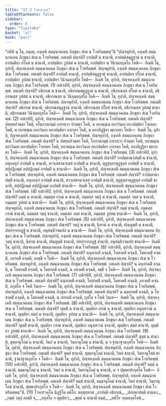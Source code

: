 ```yaml
---
title: "17.3 โวหารวคฺค"
tableOfContents: false
sidebar:
  order: 8
type: "tipitaka"
basket: "vi"
book: "pari"
---
```



<DynamicBreadcrumb />

<Division number="424" book="pari">

<Paragraph number="1977" book="pari">
“กติหิ นุ โข, ภนฺเต, องฺเคหิ สมนฺนาคเตน ภิกฺขุนา สํเฆ น โวหริตพฺพนฺ”ติ
</Paragraph>

<Paragraph number="1978" book="pari">
“ปญฺจหุปาลิ, องฺเคหิ สมนฺนาคเตน ภิกฺขุนา สํเฆ น โวหริตพฺพํ. กตเมหิ ปญฺจหิ? อาปตฺติํ น ชานาติ, อาปตฺติสมุฏฺฐานํ น ชานาติ, อาปตฺติยา ปโยคํ น ชานาติ, อาปตฺติยา วูปสมํ น ชานาติ, อาปตฺติยา น วินิจฺฉยกุสโล โหติ—  อิเมหิ โข, อุปาลิ, ปญฺจหงฺเคหิ สมนฺนาคเตน ภิกฺขุนา สํเฆ น โวหริตพฺพํ. ปญฺจหุปาลิ, องฺเคหิ สมนฺนาคเตน ภิกฺขุนา สํเฆ โวหริตพฺพํ. กตเมหิ ปญฺจหิ? อาปตฺติํ ชานาติ, อาปตฺติสมุฏฺฐานํ ชานาติ, อาปตฺติยา ปโยคํ ชานาติ, อาปตฺติยา วูปสมํ ชานาติ, อาปตฺติยา วินิจฺฉยกุสโล โหติ—  อิเมหิ โข, อุปาลิ, ปญฺจหงฺเคหิ สมนฺนาคเตน ภิกฺขุนา สํเฆ โวหริตพฺพํ. (1)
</Paragraph>

<Paragraph number="1979" book="pari">
อปเรหิปิ, อุปาลิ, ปญฺจหงฺเคหิ สมนฺนาคเตน ภิกฺขุนา สํเฆ น โวหริตพฺพํ. กตเมหิ ปญฺจหิ? อธิกรณํ น ชานาติ, อธิกรณสมุฏฺฐานํ น ชานาติ, อธิกรณสฺส ปโยคํ น ชานาติ, อธิกรณสฺส วูปสมํ น ชานาติ, อธิกรณสฺส น วินิจฺฉยกุสโล โหติ—  อิเมหิ โข, อุปาลิ, ปญฺจหงฺเคหิ สมนฺนาคเตน ภิกฺขุนา สํเฆ น โวหริตพฺพํ. ปญฺจหุปาลิ, องฺเคหิ สมนฺนาคเตน ภิกฺขุนา สํเฆ โวหริตพฺพํ. กตเมหิ ปญฺจหิ? อธิกรณํ ชานาติ, อธิกรณสมุฏฺฐานํ ชานาติ, อธิกรณสฺส ปโยคํ ชานาติ, อธิกรณสฺส วูปสมํ ชานาติ, อธิกรณสฺส วินิจฺฉยกุสโล โหติ—  อิเมหิ โข, อุปาลิ, ปญฺจหงฺเคหิ สมนฺนาคเตน ภิกฺขุนา สํเฆ โวหริตพฺพํ. (2)
</Paragraph>

<Paragraph number="1980" book="pari">
อปเรหิปิ, อุปาลิ, ปญฺจหงฺเคหิ สมนฺนาคเตน ภิกฺขุนา สํเฆ น โวหริตพฺพํ. กตเมหิ ปญฺจหิ? ปสยฺหปวตฺตา โหติ, อโนกาสกมฺมํ กาเรตฺวา ปวตฺตา โหติ, น ยถาธมฺเม ยถาวินเย ยถาปตฺติยา โจเทตา โหติ, น ยถาธมฺเม ยถาวินเย ยถาปตฺติยา กาเรตา โหติ, น ยถาทิฏฺฐิยา พฺยากตา โหติ—  อิเมหิ โข, อุปาลิ, ปญฺจหงฺเคหิ สมนฺนาคเตน ภิกฺขุนา สํเฆ น โวหริตพฺพํ. ปญฺจหุปาลิ, องฺเคหิ สมนฺนาคเตน ภิกฺขุนา สํเฆ โวหริตพฺพํ. กตเมหิ ปญฺจหิ? น ปสยฺหปวตฺตา โหติ, โอกาสกมฺมํ กาเรตฺวา ปวตฺตา โหติ, ยถาธมฺเม ยถาวินเย ยถาปตฺติยา โจเทตา โหติ, ยถาธมฺเม ยถาวินเย ยถาปตฺติยา กาเรตา โหติ, ยถาทิฏฺฐิยา พฺยากตา โหติ—  อิเมหิ โข, อุปาลิ, ปญฺจหงฺเคหิ สมนฺนาคเตน ภิกฺขุนา สํเฆ โวหริตพฺพํ. (3)
</Paragraph>

<Paragraph number="1981" book="pari">
อปเรหิปิ, อุปาลิ, ปญฺจหงฺเคหิ สมนฺนาคเตน ภิกฺขุนา สํเฆ น โวหริตพฺพํ. กตเมหิ ปญฺจหิ? อาปตฺตานาปตฺติํ น ชานาติ, ลหุกครุกํ อาปตฺติํ น ชานาติ, สาวเสสานวเสสํ อาปตฺติํ น ชานาติ, ทุฏฺฐุลฺลาทุฏฺฐุลฺลํ อาปตฺติํ น ชานาติ, สปฺปฏิกมฺมํ อปฺปฏิกมฺมํ อาปตฺติํ น ชานาติ—  อิเมหิ โข, อุปาลิ, ปญฺจหงฺเคหิ สมนฺนาคเตน ภิกฺขุนา สํเฆ น โวหริตพฺพํ. ปญฺจหุปาลิ, องฺเคหิ สมนฺนาคเตน ภิกฺขุนา สํเฆ โวหริตพฺพํ. กตเมหิ ปญฺจหิ? อาปตฺตานาปตฺติํ ชานาติ, ลหุกครุกํ อาปตฺติํ ชานาติ, สาวเสสานวเสสํ อาปตฺติํ ชานาติ, ทุฏฺฐุลฺลาทุฏฺฐุลฺลํ อาปตฺติํ ชานาติ, สปฺปฏิกมฺมํ อปฺปฏิกมฺมํ อาปตฺติํ ชานาติ—  อิเมหิ โข, อุปาลิ, ปญฺจหงฺเคหิ สมนฺนาคเตน ภิกฺขุนา สํเฆ โวหริตพฺพํ. (4)
</Paragraph>

<Paragraph number="1982" book="pari">
อปเรหิปิ, อุปาลิ, ปญฺจหงฺเคหิ สมนฺนาคเตน ภิกฺขุนา สํเฆ น โวหริตพฺพํ. กตเมหิ ปญฺจหิ? กมฺมํ น ชานาติ, กมฺมสฺส กรณํ น ชานาติ, กมฺมสฺส วตฺถุํ น ชานาติ, กมฺมสฺส วตฺตํ น ชานาติ, กมฺมสฺส วูปสมํ น ชานาติ—  อิเมหิ โข, อุปาลิ, ปญฺจหงฺเคหิ สมนฺนาคเตน ภิกฺขุนา สํเฆ น โวหริตพฺพํ. ปญฺจหุปาลิ, องฺเคหิ สมนฺนาคเตน ภิกฺขุนา สํเฆ โวหริตพฺพํ. กตเมหิ ปญฺจหิ? กมฺมํ ชานาติ, กมฺมสฺส กรณํ ชานาติ, กมฺมสฺส วตฺถุํ ชานาติ, กมฺมสฺส วตฺตํ ชานาติ, กมฺมสฺส วูปสมํ ชานาติ—  อิเมหิ โข, อุปาลิ, ปญฺจหงฺเคหิ สมนฺนาคเตน ภิกฺขุนา สํเฆ โวหริตพฺพํ. (5)
</Paragraph>

<Paragraph number="1983" book="pari">
อปเรหิปิ, อุปาลิ, ปญฺจหงฺเคหิ สมนฺนาคเตน ภิกฺขุนา สํเฆ น โวหริตพฺพํ. กตเมหิ ปญฺจหิ? วตฺถุํ น ชานาติ, นิทานํ น ชานาติ, ปญฺญตฺติํ น ชานาติ, ปทปจฺจาภฏฺฐํ น ชานาติ, อนุสนฺธิวจนปถํ น ชานาติ—  อิเมหิ โข, อุปาลิ, ปญฺจหงฺเคหิ สมนฺนาคเตน ภิกฺขุนา สํเฆ น โวหริตพฺพํ. ปญฺจหุปาลิ, องฺเคหิ สมนฺนาคเตน ภิกฺขุนา สํเฆ โวหริตพฺพํ. กตเมหิ ปญฺจหิ? วตฺถุํ ชานาติ, นิทานํ ชานาติ, ปญฺญตฺติํ ชานาติ, ปทปจฺจาภฏฺฐํ ชานาติ, อนุสนฺธิวจนปถํ ชานาติ—  อิเมหิ โข, อุปาลิ, ปญฺจหงฺเคหิ สมนฺนาคเตน ภิกฺขุนา สํเฆ โวหริตพฺพํ. (6)
</Paragraph>

<Paragraph number="1984" book="pari">
อปเรหิปิ, อุปาลิ, ปญฺจหงฺเคหิ สมนฺนาคเตน ภิกฺขุนา สํเฆ น โวหริตพฺพํ. กตเมหิ ปญฺจหิ? ฉนฺทาคติํ คจฺฉติ, โทสาคติํ คจฺฉติ, โมหาคติํ คจฺฉติ, ภยาคติํ คจฺฉติ, อลชฺชี จ โหติ—  อิเมหิ โข, อุปาลิ, ปญฺจหงฺเคหิ สมนฺนาคเตน ภิกฺขุนา สํเฆ น โวหริตพฺพํ. ปญฺจหุปาลิ, องฺเคหิ สมนฺนาคเตน ภิกฺขุนา สํเฆ โวหริตพฺพํ. กตเมหิ ปญฺจหิ? น ฉนฺทาคติํ คจฺฉติ, น โทสาคติํ คจฺฉติ, น โมหาคติํ คจฺฉติ, น ภยาคติํ คจฺฉติ, ลชฺชี จ โหติ—  อิเมหิ โข, อุปาลิ, ปญฺจหงฺเคหิ สมนฺนาคเตน ภิกฺขุนา สํเฆ โวหริตพฺพํ. (7)
</Paragraph>

<Paragraph number="1985" book="pari">
อปเรหิปิ, อุปาลิ, ปญฺจหงฺเคหิ สมนฺนาคเตน ภิกฺขุนา สํเฆ น โวหริตพฺพํ. กตเมหิ ปญฺจหิ? ฉนฺทาคติํ คจฺฉติ, โทสาคติํ คจฺฉติ, โมหาคติํ คจฺฉติ, ภยาคติํ คจฺฉติ, อกุสโล จ โหติ วินเย—  อิเมหิ โข, อุปาลิ, ปญฺจหงฺเคหิ สมนฺนาคเตน ภิกฺขุนา สํเฆ น โวหริตพฺพํ. ปญฺจหุปาลิ, องฺเคหิ สมนฺนาคเตน ภิกฺขุนา สํเฆ โวหริตพฺพํ. กตเมหิ ปญฺจหิ? น ฉนฺทาคติํ คจฺฉติ, น โทสาคติํ คจฺฉติ, น โมหาคติํ คจฺฉติ, น ภยาคติํ คจฺฉติ, กุสโล จ โหติ วินเย—  อิเมหิ โข, อุปาลิ, ปญฺจหงฺเคหิ สมนฺนาคเตน ภิกฺขุนา สํเฆ โวหริตพฺพํ. (8)
</Paragraph>

<Paragraph number="1986" book="pari">
อปเรหิปิ, อุปาลิ, ปญฺจหงฺเคหิ สมนฺนาคเตน ภิกฺขุนา สํเฆ น โวหริตพฺพํ. กตเมหิ ปญฺจหิ? ญตฺติํ น ชานาติ, ญตฺติยา กรณํ น ชานาติ, ญตฺติยา อนุสฺสาวนํ น ชานาติ, ญตฺติยา สมถํ น ชานาติ, ญตฺติยา วูปสมํ น ชานาติ—  อิเมหิ โข, อุปาลิ, ปญฺจหงฺเคหิ สมนฺนาคเตน ภิกฺขุนา สํเฆ น โวหริตพฺพํ. ปญฺจหุปาลิ, องฺเคหิ สมนฺนาคเตน ภิกฺขุนา สํเฆ โวหริตพฺพํ. กตเมหิ ปญฺจหิ? ญตฺติํ ชานาติ, ญตฺติยา กรณํ ชานาติ, ญตฺติยา อนุสฺสาวนํ ชานาติ, ญตฺติยา สมถํ ชานาติ, ญตฺติยา วูปสมํ ชานาติ—  อิเมหิ โข, อุปาลิ, ปญฺจหงฺเคหิ สมนฺนาคเตน ภิกฺขุนา สํเฆ โวหริตพฺพํ. (9)
</Paragraph>

<Paragraph number="1987" book="pari">
อปเรหิปิ, อุปาลิ, ปญฺจหงฺเคหิ สมนฺนาคเตน ภิกฺขุนา สํเฆ น โวหริตพฺพํ. กตเมหิ ปญฺจหิ? สุตฺตํ น ชานาติ, สุตฺตานุโลมํ น ชานาติ, วินยํ น ชานาติ, วินยานุโลมํ น ชานาติ, น จ ฐานาฐานกุสโล โหติ—  อิเมหิ โข, อุปาลิ, ปญฺจหงฺเคหิ สมนฺนาคเตน ภิกฺขุนา สํเฆ น โวหริตพฺพํ. ปญฺจหุปาลิ, องฺเคหิ สมนฺนาคเตน ภิกฺขุนา สํเฆ โวหริตพฺพํ. กตเมหิ ปญฺจหิ? สุตฺตํ ชานาติ, สุตฺตานุโลมํ ชานาติ, วินยํ ชานาติ, วินยานุโลมํ ชานาติ, ฐานาฐานกุสโล จ โหติ—  อิเมหิ โข, อุปาลิ, ปญฺจหงฺเคหิ สมนฺนาคเตน ภิกฺขุนา สํเฆ โวหริตพฺพํ. (10)
</Paragraph>

<Paragraph number="1988" book="pari">
อปเรหิปิ, อุปาลิ, ปญฺจหงฺเคหิ สมนฺนาคเตน ภิกฺขุนา สํเฆ น โวหริตพฺพํ. กตเมหิ ปญฺจหิ? ธมฺมํ น ชานาติ, ธมฺมานุโลมํ น ชานาติ, วินยํ น ชานาติ, วินยานุโลมํ น ชานาติ, น จ ปุพฺพาปรกุสโล โหติ—  อิเมหิ โข, อุปาลิ, ปญฺจหงฺเคหิ สมนฺนาคเตน ภิกฺขุนา สํเฆ น โวหริตพฺพํ. ปญฺจหุปาลิ, องฺเคหิ สมนฺนาคเตน ภิกฺขุนา สํเฆ โวหริตพฺพํ. กตเมหิ ปญฺจหิ? ธมฺมํ ชานาติ, ธมฺมานุโลมํ ชานาติ, วินยํ ชานาติ, วินยานุโลมํ ชานาติ, ปุพฺพาปรกุสโล จ โหติ—  อิเมหิ โข, อุปาลิ, ปญฺจหงฺเคหิ สมนฺนาคเตน ภิกฺขุนา สํเฆ โวหริตพฺพนฺ”ติ. (11)

</Paragraph>
</Division>

<Paragraph number="1989" type="center" book="pari">
โวหารวคฺโค นิฏฺฐิโต ตติโย.



</Paragraph>

<Paragraph number="1990" type="center" book="pari">
ตสฺสุทฺทานํ


</Paragraph>

<Paragraph number="1991" type="verses" book="pari">
_อาปตฺติ อธิกรณํ,_  
_ปสยฺหาปตฺติ ชานนา;_  
_กมฺมํ วตฺถุํ อลชฺชี จ,_  
_อกุสโล จ ญตฺติยา;_  
_สุตฺตํ น ชานาติ ธมฺมํ,_  
_ตติโย วคฺคสงฺคโหติ._
</Paragraph>